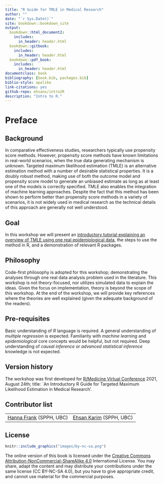 ```yaml
--- 
title: "R Guide for TMLE in Medical Research"
author: ""
date: "`r Sys.Date()`"
site: bookdown::bookdown_site
output:
  bookdown::html_document2:
    includes:
      in_header: header.html
  bookdown::gitbook:
    includes:
      in_header: header.html
  bookdown::pdf_book:
    includes:
      in_header: header.html
documentclass: book
bibliography: [book.bib, packages.bib]
biblio-style: apalike
link-citations: yes
github-repo: ehsanx/intro2R
description: "Intro to R."
---
```


# Preface {-}

## Background  {-}

In comparative effectiveness studies, researchers typically use propensity score methods. However, propensity score methods have known limitations in real-world scenarios, when the true data generating mechanism is unknown. Targeted maximum likelihood estimation (TMLE) is an alternative estimation method with a number of desirable statistical properties. It is a doubly robust method, making use of both the outcome model and propensity score model to generate an unbiased estimate as long as at least one of the models is correctly specified. TMLE also enables the integration of machine learning approaches. Despite the fact that this method has been shown to perform better than propensity score methods in a variety of scenarios, it is not widely used in medical research as the technical details of this approach are generally not well understood. 

## Goal  {-}

In this workshop we will present an <ins>introductory tutorial explaining an overview of TMLE using one real epidemiological data</ins>, the steps to use the method in R, and a demonstration of relevant R packages. 

## Philosophy  {-}

Code-first philosophy is adopted for this workshop; demonstrating the analyses through one real data analysis problem used in the literature. This workshop is not theory-focused, nor utilizes simulated data to explain the ideas. Given the focus on implementation, theory is beyond the scope of this workshop. At the end of the workshop, we will provide key references where the theories are well explained (given the adequate background of the readers).

## Pre-requisites {-}

Basic understanding of *R* language is required. A general understanding of *multiple regression* is expected. Familiarity with *machine learning* and *epidemiological* core concepts would be helpful, but not required. Deep understanding of *causal inference* or *advanced statistical inference* knowledge is not expected. 

## Version history {-}

The workshop was first developed for [R/Medicine
Virtual Conference](https://r-medicine.org/schedule/) 2021, August 24th; title: `An Introductory R Guide for Targeted Maximum Likelihood Estimation in Medical Research'.

## Contributor list {-}

|||
|---|---|
| [Hanna Frank](https://www.linkedin.com/in/hanna-f-940813b9/) (SPPH, UBC) | [Ehsan Karim](https://ehsank.com/) (SPPH, UBC) |  

## License {-}

```r
knitr::include_graphics("images/by-nc-sa.png")
```

The online version of this book is licensed under the [Creative Commons Attribution-NonCommercial-ShareAlike 4.0](https://creativecommons.org/licenses/by-nc-sa/4.0/) International License. You may share, adapt the content and may distribute your contributions under the same license (CC BY-NC-SA 4.0), but you have to give appropriate credit, and cannot use material for the commercial purposes.







